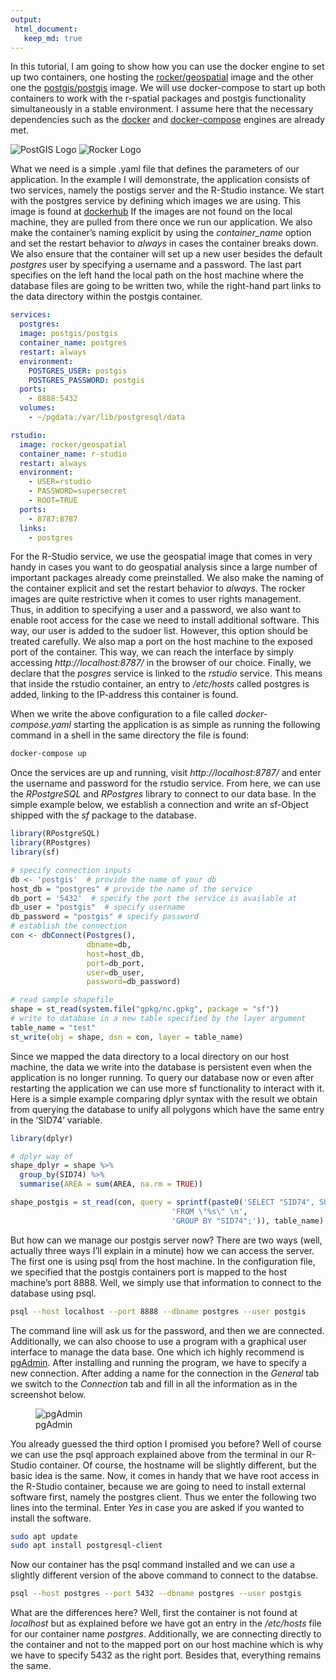 ```yaml
---
output:
 html_document:
   keep_md: true
---
```


In this tutorial, I am going to show how you can use the docker engine to set up 
two containers, one hosting the [rocker/geospatial](https://hub.docker.com/r/rocker/geospatial) 
image and the other one the [postgis/postgis](https://hub.docker.com/r/postgis/postgis)
image. We will use docker-compose to start up both containers
to work with the r-spatial packages and postgis functionality simultaneously
in a stable environment.
I assume here that the necessary dependencies such as the [docker](https://docs.docker.com/get-docker/) and 
[docker-compose](https://docs.docker.com/compose/install/) engines are already met.

![PostGIS Logo](https://www.osgeo.org/wp-content/uploads/postgis-logo-1.png)
![Rocker Logo](https://secure.gravatar.com/avatar/5809d093183fe6ca0174066078054949.jpg?s=80&r=g&d=mm)

What we need is a simple .yaml file that defines the parameters of our application.
In the example I will demonstrate, the application consists of two services,
namely the postigs server and the R-Studio instance. We start with the postgres 
service by defining which images we are using. This image is found at [dockerhub](https://hub.docker.com/)
If the images are not found on the local machine, they are pulled from there
once we run our application. We also make the container's naming explicit by
using the _container_name_ option and set the restart behavior to _always_ in cases
the container breaks down. We also ensure that the container will set up
a new user besides the default _postgres_ user by specifying a username and a password.
The last part specifies on the left hand the local path on the host machine where 
the database files are going to be written two, while the right-hand part
links to the data directory within the postgis container.

```yaml
services:
  postgres:
  image: postgis/postgis
  container_name: postgres
  restart: always
  environment:
    POSTGRES_USER: postgis
    POSTGRES_PASSWORD: postgis
  ports:
    - 8888:5432
  volumes:
    - ~/pgdata:/var/lib/postgresql/data

rstudio:
  image: rocker/geospatial
  container_name: r-studio
  restart: always
  environment:
    - USER=rstudio
    - PASSWORD=supersecret
    - ROOT=TRUE
  ports:
    - 8787:8787
  links: 
    - postgres
```

For the R-Studio service, we use the geospatial image that comes in very
handy in cases you want to do geospatial analysis since a large number of important
packages already come preinstalled. We also make the naming of the container explicit
and set the restart behavior to _always_. The rocker images are quite restrictive
when it comes to user rights management. Thus, in addition to specifying a user and a 
password, we also want to enable root access for the case we need to install additional
software. This way, our user is added to the sudoer list. However, this option
should be treated carefully. We also map a port on the host machine to the exposed
port of the container. This way, we can reach the interface by simply accessing *http://localhost:8787/* in the browser of our choice. Finally, we declare
that the _posgres_ service is linked to the _rstudio_ service. This means that inside
the rstudio container, an entry to _/etc/hosts_ called postgres is added, linking
to the IP-address this container is found.

When we write the above configuration to a file called _docker-compose.yaml_ starting
the application is as simple as running the following command in a shell in the
same directory the file is found:

```bash
docker-compose up
```

Once the services are up and running, visit *http://localhost:8787/* and enter 
the username and password for the rstudio service. From here, we can use the _RPostgreSQL_
and _RPostgres_ library to connect to our data base. In the simple example below,
we establish a connection and write an sf-Object shipped with the _sf_ package to the 
database.

```r
library(RPostgreSQL)
library(RPostgres)
library(sf)

# specify connection inputs
db <- 'postgis'  # provide the name of your db
host_db = "postgres" # provide the name of the service
db_port = '5432'  # specify the port the service is available at
db_user = "postgis"  # specify username
db_password = "postgis" # specify password
# establish the connection
con <- dbConnect(Postgres(), 
                 dbname=db, 
                 host=host_db, 
                 port=db_port, 
                 user=db_user, 
                 password=db_password)

# read sample shapefile
shape = st_read(system.file("gpkg/nc.gpkg", package = "sf"))
# write to database in a new table specified by the layer argument
table_name = "test"
st_write(obj = shape, dsn = con, layer = table_name)

```

Since we mapped the data directory to a local directory on our host machine,
the data we write into the database is persistent even when the application 
is no longer running. To query our database now or even after restarting the 
application we can use more sf functionality to interact with it.
Here is a simple example comparing dplyr syntax with the result we obtain from
querying the database to unify all polygons which have the same entry in the 'SID74' 
variable.

```r
library(dplyr)

# dplyr way of 
shape_dplyr = shape %>%
  group_by(SID74) %>%
  summarise(AREA = sum(AREA, na.rm = TRUE))

shape_postgis = st_read(con, query = sprintf(paste0('SELECT "SID74", SUM("AREA") as "AREA", ST_UNION(geom) as geom \n',
                                    'FROM \"%s\" \n',
                                    'GROUP BY "SID74";')), table_name)
```

But how can we manage our postgis server now? There are two ways (well, actually
three ways I'll explain in a minute) how we can access the server. The first one is using psql from the host 
machine. In the configuration file, we specified that the postgis containers port
is mapped to the host machine's port 8888. Well, we simply use that information
to connect to the database using psql.

```bash
psql --host localhost --port 8888 --dbname postgres --user postgis
```

The command line will ask us for the password, and then we are connected. 
Additionally, we can also choose to use a program with a graphical user interface
to manage the data base. One which ich highly recommend is [pgAdmin](https://www.pgadmin.org/).
After installing and running the program, we have to specify a new connection.
After adding a name for the connection in the _General_ tab we switch to the
_Connection_ tab and fill in all the information as in the screenshot below.  

![pgAdmin](../assets/images/pgAdmin.png)

You already guessed the third option I promised you before? Well of course we can
use the psql approach explained above from the terminal in our R-Studio container.
Of course, the hostname will be slightly different, but the basic idea is the same.
Now, it comes in handy that we have root access in the R-Studio container, because
we are going to need to install external software first, namely the postgres client.
Thus we enter the following two lines into the terminal. Enter _Yes_ in case
you are asked if you wanted to install the software.

```bash
sudo apt update
sudo apt install postgresql-client
```

Now our container has the psql command installed and we can use a slightly different
version of the above command to connect to the databse.

```bash
psql --host postgres --port 5432 --dbname postgres --user postgis
```

What are the differences here? Well, first the container is not found at _localhost_
but as explained before we have got an entry in the _/etc/hosts_ file for our
container name _postgres_. Additionally, we are connecting directly to the container
and not to the mapped port on our host machine which is why we have to specify 5432
as the right port. Besides that, everything remains the same.


